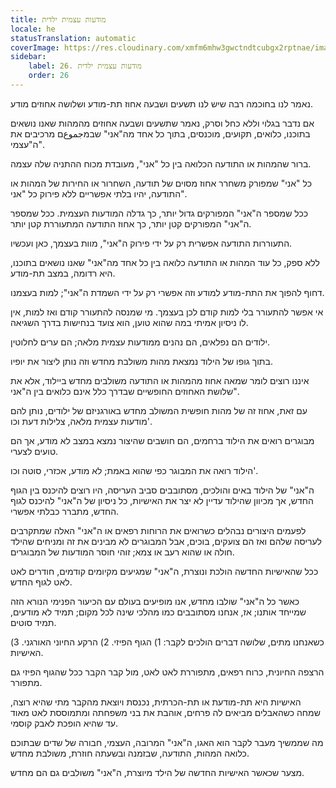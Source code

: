 ```yaml
---
title: מודעות עצמית ילדית
locale: he
statusTranslation: automatic
coverImage: https://res.cloudinary.com/xmfm6mhw3gwctndtcubgx2rptnae/image/upload/v1740468922/small_cover_tratado_de_psicologia_revolucionaria_a4c0dca4e0.webp
sidebar:
    label: 26. מודעות עצמית ילדית
    order: 26
---
```

נאמר לנו בחוכמה רבה שיש לנו תשעים ושבעה אחוז תת-מודע ושלושה אחוזים מודע.

אם נדבר בגלוי וללא כחל וסרק, נאמר שתשעים ושבעה אחוזים מהמהות שאנו נושאים בתוכנו, כלואים, תקועים, מוכנסים, בתוך כל אחד מה"אני" שבמجموعם מרכיבים את ה"עצמי".

ברור שהמהות או התודעה הכלואה בין כל "אני", מעובדת מכוח ההתניה שלה עצמה.

כל "אני" שמפורק משחרר אחוז מסוים של תודעה, השחרור או החירות של המהות או התודעה, יהיו בלתי אפשריים ללא פירוק כל "אני".

ככל שמספר ה"אני" המפורקים גדול יותר, כך גדלה המודעות העצמית. ככל שמספר ה"אני" המפורקים קטן יותר, כך אחוז התודעה המתעוררת קטן יותר.

התעוררות התודעה אפשרית רק על ידי פירוק ה"אני", מוות בעצמך, כאן ועכשיו.

ללא ספק, כל עוד המהות או התודעה כלואה בין כל אחד מה"אני" שאנו נושאים בתוכנו, היא רדומה, במצב תת-מודע.

דחוף להפוך את התת-מודע למודע וזה אפשרי רק על ידי השמדת ה"אני"; למות בעצמנו.

אי אפשר להתעורר בלי למות קודם לכן בעצמך. מי שמנסה להתעורר קודם ואז למות, אין לו ניסיון אמיתי במה שהוא טוען, הוא צועד בנחישות בדרך השגיאה.

ילודים הם נפלאים, הם נהנים ממודעות עצמית מלאה; הם ערים לחלוטין.

בתוך גופו של הילוד נמצאת מהות משולבת מחדש וזה נותן ליצור את יופיו.

איננו רוצים לומר שמאה אחוז מהמהות או התודעה משולבים מחדש ביילוד, אלא את שלושת האחוזים החופשיים שבדרך כלל אינם כלואים בין ה"אני".

עם זאת, אחוז זה של מהות חופשית המשולב מחדש באורגניזם של ילודים, נותן להם מודעות עצמית מלאה, צלילות דעת וכו'.

מבוגרים רואים את הילוד ברחמים, הם חושבים שהיצור נמצא במצב לא מודע, אך הם טועים לצערי.

הילוד רואה את המבוגר כפי שהוא באמת; לא מודע, אכזרי, סוטה וכו'.

ה"אני" של הילוד באים והולכים, מסתובבים סביב העריסה, היו רוצים להיכנס בין הגוף החדש, אך מכיוון שהילוד עדיין לא יצר את האישיות, כל ניסיון של ה"אני" להיכנס לגוף החדש, מתברר כבלתי אפשרי.

לפעמים היצורים נבהלים כשרואים את הרוחות רפאים או ה"אני" האלה שמתקרבים לעריסה שלהם ואז הם צועקים, בוכים, אבל המבוגרים לא מבינים את זה ומניחים שהילד חולה או שהוא רעב או צמא; זוהי חוסר המודעות של המבוגרים.

ככל שהאישיות החדשה הולכת ונוצרת, ה"אני" שמגיעים מקיומים קודמים, חודרים לאט לאט לגוף החדש.

כאשר כל ה"אני" שולבו מחדש, אנו מופיעים בעולם עם הכיעור הפנימי הנורא הזה שמייחד אותנו; אז, אנחנו מסתובבים כמו מהלכי שינה לכל מקום; תמיד לא מודעים, תמיד סוטים.

כשאנחנו מתים, שלושה דברים הולכים לקבר: 1) הגוף הפיזי. 2) הרקע החיוני האורגני. 3) האישיות.

הרצפה החיונית, כרוח רפאים, מתפוררת לאט לאט, מול קבר הקבר ככל שהגוף הפיזי גם מתפורר.

האישיות היא תת-מודעת או תת-הכרתית, נכנסת ויוצאת מהקבר מתי שהיא רוצה, שמחה כשהאבלים מביאים לה פרחים, אוהבת את בני משפחתה ומתמוססת לאט מאוד עד שהיא הופכת לאבק קוסמי.

מה שממשיך מעבר לקבר הוא האגו, ה"אני" המרובה, העצמי, חבורה של שדים שבתוכם כלואה המהות, התודעה, שבזמנה ובשעתה חוזרת, משולבת מחדש.

מצער שכאשר האישיות החדשה של הילד מיוצרת, ה"אני" משולבים גם הם מחדש.


